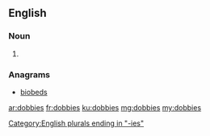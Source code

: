 ==English==

===Noun===
{{head|en|plural}}

# {{plural of|dobby|lang=en}}

===Anagrams===
* [[biobeds#English|biobeds]]

[[Category:English plurals ending in "-ies"]]

[[ar:dobbies]]
[[fr:dobbies]]
[[ku:dobbies]]
[[mg:dobbies]]
[[my:dobbies]]